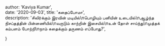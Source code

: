 author: 'Kaviya Kumar',  
date: '2020-09-03',  title: 'கதைப்போமா',  
description:    'சிலிர்க்கும் இரவின் மடியில்\nபொழியும் பனியின் உடையில்\nஆழ்ந்த நிசப்தத்தின் பின்னணியில்\nவருடும் காற்றின் இசையில்\nஉன் தோள் சாய்ந்து\nமுத்தக் கம்பளம் போற்றி\nநாம் கதைக்கும் தருணம் எப்போது?',

}
